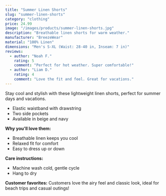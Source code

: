 ```yaml
---
title: "Summer Linen Shorts"
slug: "summer-linen-shorts"
category: "clothing"
price: 24.99
image: "/images/products/summer-linen-shorts.jpg"
description: "Breathable linen shorts for warm weather."
manufacturer: "BreezeWear"
material: "100% Linen"
dimensions: "Men's S-XL (Waist: 28-40 in, Inseam: 7 in)"
reviews:
  - author: "Noah F."
    rating: 5
    comment: "Perfect for hot weather. Super comfortable!"
  - author: "Liam D."
    rating: 4
    comment: "Love the fit and feel. Great for vacations."
---
```


Stay cool and stylish with these lightweight linen shorts, perfect for summer days and vacations.

- Elastic waistband with drawstring
- Two side pockets
- Available in beige and navy

**Why you'll love them:**
- Breathable linen keeps you cool
- Relaxed fit for comfort
- Easy to dress up or down

**Care instructions:**
- Machine wash cold, gentle cycle
- Hang to dry

**Customer favorites:**
Customers love the airy feel and classic look, ideal for beach trips and casual outings!

